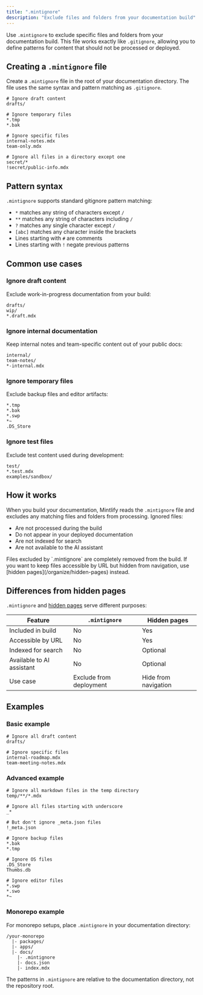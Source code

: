 ```yaml
---
title: ".mintignore"
description: "Exclude files and folders from your documentation build"
---
```


Use `.mintignore` to exclude specific files and folders from your documentation build. This file works exactly like `.gitignore`, allowing you to define patterns for content that should not be processed or deployed.

## Creating a `.mintignore` file

Create a `.mintignore` file in the root of your documentation directory. The file uses the same syntax and pattern matching as `.gitignore`.

```text .mintignore
# Ignore draft content
drafts/

# Ignore temporary files
*.tmp
*.bak

# Ignore specific files
internal-notes.mdx
team-only.mdx

# Ignore all files in a directory except one
secret/*
!secret/public-info.mdx
```

## Pattern syntax

`.mintignore` supports standard gitignore pattern matching:

- `*` matches any string of characters except `/`
- `**` matches any string of characters including `/`
- `?` matches any single character except `/`
- `[abc]` matches any character inside the brackets
- Lines starting with `#` are comments
- Lines starting with `!` negate previous patterns

## Common use cases

### Ignore draft content

Exclude work-in-progress documentation from your build:

```text
drafts/
wip/
*.draft.mdx
```

### Ignore internal documentation

Keep internal notes and team-specific content out of your public docs:

```text
internal/
team-notes/
*-internal.mdx
```

### Ignore temporary files

Exclude backup files and editor artifacts:

```text
*.tmp
*.bak
*.swp
*~
.DS_Store
```

### Ignore test files

Exclude test content used during development:

```text
test/
*.test.mdx
examples/sandbox/
```

## How it works

When you build your documentation, Mintlify reads the `.mintignore` file and excludes any matching files and folders from processing. Ignored files:

- Are not processed during the build
- Do not appear in your deployed documentation
- Are not indexed for search
- Are not available to the AI assistant

<Note>
  Files excluded by `.mintignore` are completely removed from the build. If you want to keep files accessible by URL but hidden from navigation, use [hidden pages](/organize/hidden-pages) instead.
</Note>

## Differences from hidden pages

`.mintignore` and [hidden pages](/organize/hidden-pages) serve different purposes:

| Feature | `.mintignore` | Hidden pages |
|---------|---------------|--------------|
| Included in build | No | Yes |
| Accessible by URL | No | Yes |
| Indexed for search | No | Optional |
| Available to AI assistant | No | Optional |
| Use case | Exclude from deployment | Hide from navigation |

## Examples

### Basic example

```text .mintignore
# Ignore all draft content
drafts/

# Ignore specific files
internal-roadmap.mdx
team-meeting-notes.mdx
```

### Advanced example

```text .mintignore
# Ignore all markdown files in the temp directory
temp/**/*.mdx

# Ignore all files starting with underscore
_*

# But don't ignore _meta.json files
!_meta.json

# Ignore backup files
*.bak
*.tmp

# Ignore OS files
.DS_Store
Thumbs.db

# Ignore editor files
*.swp
*.swo
*~
```

### Monorepo example

For monorepo setups, place `.mintignore` in your documentation directory:

```text
/your-monorepo
  |- packages/
  |- apps/
  |- docs/
    |- .mintignore
    |- docs.json
    |- index.mdx
```

The patterns in `.mintignore` are relative to the documentation directory, not the repository root.
